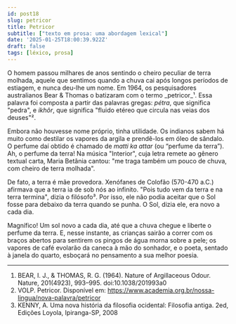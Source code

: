 ```yaml
---
id: post18
slug: petricor
title: Petricor
subtitle: ["texto em prosa: uma abordagem lexical"]
date: '2025-01-25T18:00:39.922Z'
draft: false
tags: [léxico, prosa]
---
```


O homem passou milhares de anos sentindo o cheiro peculiar de terra
molhada, aquele que sentimos quando a chuva cai após longos períodos de estiagem,
e nunca deu-lhe um nome. Em 1964, os pesquisadores australianos
Bear & Thomas o batizaram com o termo _petricor_¹. Essa palavra foi
composta a partir das palavras gregas: _pétra_, que significa "pedra", e 
_ikhôr_, que significa "fluido etéreo que circula nas veias dos deuses"².

Embora não houvesse nome próprio, tinha utilidade. Os indianos sabem há muito como
destilar os vapores da argila e prendê-los em óleo de sândalo. O perfume
daí obtido é chamado de _matti ka attar_ (ou “perfume da terra”). 
Ah, o perfume da terra! Na música "Interior", cuja letra remete ao gênero textual carta, 
Maria Betânia cantou: "me traga também um pouco de chuva, com cheiro de terra molhada".

De fato, a terra é mãe provedora. Xenófanes de Colofão (570-470 a.C.) 
afirmava que a terra ia de sob nós ao infinito.
"Pois tudo vem da terra e na terra termina", dizia o filósofo³. Por isso,
ele não podia aceitar que o Sol fosse para debaixo da terra quando se punha. O Sol, 
dizia ele, era novo a cada dia.

Magnífico! Um sol novo a cada dia, até que a chuva chegue e liberte o perfume da terra. 
E, nesse instante, as crianças sairão a correr com os braços abertos para sentirem
os pingos de água morna sobre a pele; os vapores de café evolarão da caneca à mão do sonhador,
e o poeta, sentado à janela do quarto, esboçará no pensamento a sua melhor poesia.

---

1. BEAR, I. J., & THOMAS, R. G. (1964). Nature of Argillaceous Odour. Nature, 201(4923), 993–995. doi:10.1038/201993a0
2. VOLP. Petricor. Disponível em: https://www.academia.org.br/nossa-lingua/nova-palavra/petricor
3. KENNY, A. Uma nova história da filosofia ocidental: Filosofia antiga. 2ed, Edições Loyola, Ipiranga-SP, 2008
